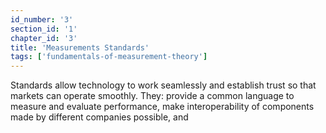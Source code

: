```yaml
---
id_number: '3'
section_id: '1'
chapter_id: '3'
title: 'Measurements Standards'
tags: ['fundamentals-of-measurement-theory']
---
```



Standards allow technology to work seamlessly and establish trust so that markets can operate smoothly. They:
provide a common language to measure and evaluate performance,
make interoperability of components made by different companies possible, and
